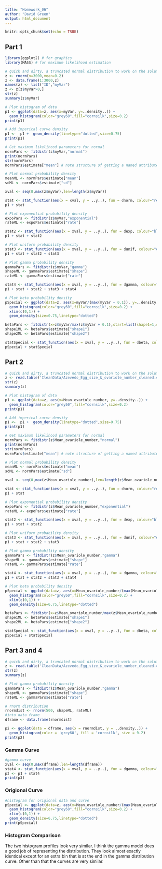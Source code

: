 ```yaml
---
title: "Homework_06"
author: "David Green"
output: html_document
---
```


```r
knitr::opts_chunk$set(echo = TRUE)
```

## Part 1

```r
library(ggplot2) # for graphics
library(MASS) # for maximum likelihood estimation

# quick and dirty, a truncated normal distribution to work on the solution set
z <- rnorm(n=3000,mean=0.2)
z <- data.frame(1:3000,z)
names(z) <- list("ID","myVar")
z <- z[z$myVar>0,]
str(z)
summary(z$myVar)

# Plot histogram of data
p1 <- ggplot(data=z, aes(x=myVar, y=..density..)) +
  geom_histogram(color="grey60",fill="cornsilk",size=0.2) 
print(p1)

# Add imperical curve density
p1 <-  p1 +  geom_density(linetype="dotted",size=0.75)
print(p1)

# Get maximum likelihood parameters for normal
normPars <- fitdistr(z$myVar,"normal")
print(normPars)
str(normPars)
normPars$estimate["mean"] # note structure of getting a named attribute

# Plot normal probability density
meanML <- normPars$estimate["mean"]
sdML <- normPars$estimate["sd"]

xval <- seq(0,max(z$myVar),len=length(z$myVar))

stat <- stat_function(aes(x = xval, y = ..y..), fun = dnorm, colour="red", n = length(z$myVar), args = list(mean = meanML, sd = sdML))
p1 + stat

# Plot exponential probability density
expoPars <- fitdistr(z$myVar,"exponential")
rateML <- expoPars$estimate["rate"]

stat2 <- stat_function(aes(x = xval, y = ..y..), fun = dexp, colour="blue", n = length(z$myVar), args = list(rate=rateML))
p1 + stat + stat2

# Plot uniform probability density
stat3 <- stat_function(aes(x = xval, y = ..y..), fun = dunif, colour="darkgreen", n = length(z$myVar), args = list(min=min(z$myVar), max=max(z$myVar)))
p1 + stat + stat2 + stat3

# Plot gamma probability density
gammaPars <- fitdistr(z$myVar,"gamma")
shapeML <- gammaPars$estimate["shape"]
rateML <- gammaPars$estimate["rate"]

stat4 <- stat_function(aes(x = xval, y = ..y..), fun = dgamma, colour="brown", n = length(z$myVar), args = list(shape=shapeML, rate=rateML))
p1 + stat + stat2 + stat3 + stat4

# Plot beta probability density
pSpecial <- ggplot(data=z, aes(x=myVar/(max(myVar + 0.1)), y=..density..)) +
  geom_histogram(color="grey60",fill="cornsilk",size=0.2) + 
  xlim(c(0,1)) +
  geom_density(size=0.75,linetype="dotted")

betaPars <- fitdistr(x=z$myVar/max(z$myVar + 0.1),start=list(shape1=1,shape2=2),"beta")
shape1ML <- betaPars$estimate["shape1"]
shape2ML <- betaPars$estimate["shape2"]

statSpecial <- stat_function(aes(x = xval, y = ..y..), fun = dbeta, colour="orchid", n = length(z$myVar), args = list(shape1=shape1ML,shape2=shape2ML))
pSpecial + statSpecial
```

## Part 2

```r
# quick and dirty, a truncated normal distribution to work on the solution set
z <- read.table('CleanData/Azevedo_Egg_size_&_ovariole_number_cleaned.csv',header = TRUE, sep = ',')
str(z)
summary(z)

# Plot histogram of data
p1 <- ggplot(data=z, aes(x=Mean_ovariole_number, y=..density..)) +
  geom_histogram(color="grey60",fill="cornsilk",size=0.2) 
print(p1)

# Add imperical curve density
p1 <-  p1 +  geom_density(linetype="dotted",size=0.75)
print(p1)

# Get maximum likelihood parameters for normal
normPars <- fitdistr(z$Mean_ovariole_number,"normal")
print(normPars)
str(normPars)
normPars$estimate["mean"] # note structure of getting a named attribute

# Plot normal probability density
meanML <- normPars$estimate["mean"]
sdML <- normPars$estimate["sd"]

xval <- seq(0,max(z$Mean_ovariole_number),len=length(z$Mean_ovariole_number))

stat <- stat_function(aes(x = xval, y = ..y..), fun = dnorm, colour="red", n = length(z$Mean_ovariole_number), args = list(mean = meanML, sd = sdML))
p1 + stat

# Plot exponential probability density
expoPars <- fitdistr(z$Mean_ovariole_number,"exponential")
rateML <- expoPars$estimate["rate"]

stat2 <- stat_function(aes(x = xval, y = ..y..), fun = dexp, colour="blue", n = length(z$Mean_ovariole_number), args = list(rate=rateML))
p1 + stat + stat2

# Plot uniform probability density
stat3 <- stat_function(aes(x = xval, y = ..y..), fun = dunif, colour="darkgreen", n = length(z$myVar), args = list(min=min(z$myVar), max=max(z$myVar)))
p1 + stat + stat2 + stat3

# Plot gamma probability density
gammaPars <- fitdistr(z$Mean_ovariole_number,"gamma")
shapeML <- gammaPars$estimate["shape"]
rateML <- gammaPars$estimate["rate"]

stat4 <- stat_function(aes(x = xval, y = ..y..), fun = dgamma, colour="brown", n = length(z$Mean_ovariole_number), args = list(shape=shapeML, rate=rateML))
p1 + stat + stat2 + stat3 + stat4

# Plot beta probability density
pSpecial <- ggplot(data=z, aes(x=Mean_ovariole_number/(max(Mean_ovariole_number + 0.1)), y=..density..)) +
  geom_histogram(color="grey60",fill="cornsilk",size=0.2) + 
  xlim(c(0,1)) +
  geom_density(size=0.75,linetype="dotted")

betaPars <- fitdistr(x=z$Mean_ovariole_number/max(z$Mean_ovariole_number + 0.1),start=list(shape1=1,shape2=2),"beta")
shape1ML <- betaPars$estimate["shape1"]
shape2ML <- betaPars$estimate["shape2"]

statSpecial <- stat_function(aes(x = xval, y = ..y..), fun = dbeta, colour="orchid", n = length(z$Mean_ovariole_number), args = list(shape1=shape1ML,shape2=shape2ML))
pSpecial + statSpecial


```

## Part 3 and 4

```r
# quick and dirty, a truncated normal distribution to work on the solution set
z <- read.table('CleanData/Azevedo_Egg_size_&_ovariole_number_cleaned.csv',header = TRUE, sep = ',')
str(z)
summary(z)

# Plot gamma probability density
gammaPars <- fitdistr(z$Mean_ovariole_number,"gamma")
shapeML <- gammaPars$estimate["shape"]
rateML <- gammaPars$estimate["rate"]

# rnorm distribution
rnormdist <- rnorm(500, shapeML, rateML)
#into data frame
dframe <- data.frame(rnormdist)

p2 <- ggplot(data = dframe, aes(x = rnormdist, y = ..density..)) +
  geom_histogram(color = 'grey60', fill = 'cornsilk', size = 0.2)
print(p2)

```

### Gamma Curve

```r
#gamma curve
xval <- seq(0,max(dframe),len=length(dframe))
stat4 <- stat_function(aes(x = xval, y = ..y..), fun = dgamma, colour="brown", n = length(dframe), args = list(shape=shapeML, rate=rateML))
p3 <- p1 + stat4
print(p3)
```

### Origional Curve
 
```r
#histogram for origional data and curve
pSpecial <- ggplot(data=z, aes(x=Mean_ovariole_number/(max(Mean_ovariole_number + 0.1)), y=..density..)) +
  geom_histogram(color="grey60",fill="cornsilk",size=0.2) + 
  xlim(c(0,1)) +
  geom_density(size=0.75,linetype="dotted")
print(pSpecial)
```
 
### Histogram Comparison

The two histogram profiles look very similar. I think the gamma model does a good job of representing the distribution. They look almost exactly identical except for an extra bin that is at the end in the gamma distribution curve. Other than that the curves are very similar.
 